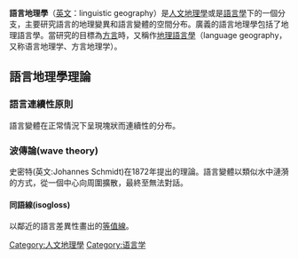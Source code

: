 '''語言地理學'''（[[英文|英文]]：linguistic geography）是[[人文地理學|人文地理學]]或是[[語言學|語言學]]下的一個分支，主要研究語言的地理變異和語言變體的空間分布。廣義的語言地理學包括了地理語言學。當研究的目標為[[方言|方言]]時，又稱作[[地理語言學|地理語言學]]（language geography，又称语言地理学、方言地理学）。

==語言地理學理論==
===語言連續性原則===
語言變體在正常情況下呈現塊狀而連續性的分布。
===波傳論(wave theory)===
史密特(英文:Johannes Schmidt)在1872年提出的理論。語言變體以類似水中漣漪的方式，從一個中心向周圍擴散，最終至無法對話。
==== 同語線(isogloss) ====
以鄰近的語言差異性畫出的[[等值線|等值線]]。

{{Geography topics}}
{{人文地理學}}
[[Category:人文地理學|Category:人文地理學]]
[[Category:语言学|Category:语言学]]